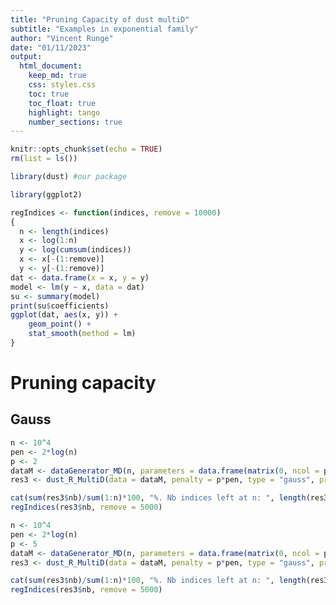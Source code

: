 ```yaml
---
title: "Pruning Capacity of dust multiD"
subtitle: "Examples in exponential family"
author: "Vincent Runge"
date: "01/11/2023"
output:
  html_document:
    keep_md: true
    css: styles.css
    toc: true
    toc_float: true
    highlight: tango
    number_sections: true
---
```



```r
knitr::opts_chunk$set(echo = TRUE)
rm(list = ls())
```

```r
library(dust) #our package
```


```r
library(ggplot2)

regIndices <- function(indices, remove = 10000)
{
  n <- length(indices)
  x <- log(1:n)
  y <- log(cumsum(indices))
  x <- x[-(1:remove)]
  y <- y[-(1:remove)]
dat <- data.frame(x = x, y = y)
model <- lm(y ~ x, data = dat)
su <- summary(model)
print(su$coefficients)
ggplot(dat, aes(x, y)) +
    geom_point() +
    stat_smooth(method = lm)
}
```

# Pruning capacity


## Gauss

```r
n <- 10^4
pen <- 2*log(n)
p <- 2
dataM <- dataGenerator_MD(n, parameters = data.frame(matrix(0, ncol = p, nrow = 1)), type = "gauss")
res3 <- dust_R_MultiD(data = dataM, penalty = p*pen, type = "gauss", pruningOpt = 2)

cat(sum(res3$nb)/sum(1:n)*100, "%. Nb indices left at n: ", length(res3$lastIndexSet))
regIndices(res3$nb, remove = 5000)
```

```r
n <- 10^4
pen <- 2*log(n)
p <- 5
dataM <- dataGenerator_MD(n, parameters = data.frame(matrix(0, ncol = p, nrow = 1)), type = "gauss")
res3 <- dust_R_MultiD(data = dataM, penalty = p*pen, type = "gauss", pruningOpt = 2)

cat(sum(res3$nb)/sum(1:n)*100, "%. Nb indices left at n: ", length(res3$lastIndexSet))
regIndices(res3$nb, remove = 5000)
```

